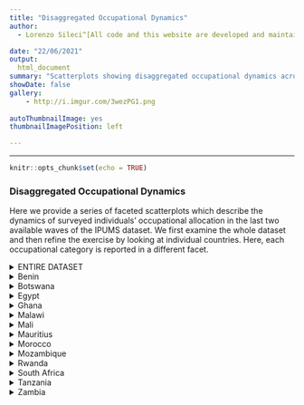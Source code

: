 ```yaml
---
title: "Disaggregated Occupational Dynamics"
author:
  - Lorenzo Sileci^[All code and this website are developed and maintained by Lorenzo Sileci (LSE, Department of Geography and Environment; Grantham Research Institute for Climate Change and the Environment; l.sileci@lse.ac.uk)]

date: "22/06/2021"
output: 
  html_document
summary: "Scatterplots showing disaggregated occupational dynamics across the last two available waves in the IPUMS dataset."
showDate: false
gallery:
    - http://i.imgur.com/3wezPG1.png 
    
autoThumbnailImage: yes
thumbnailImagePosition: left

---
```


***
```r
knitr::opts_chunk$set(echo = TRUE)

```


### Disaggregated Occupational Dynamics

Here we provide a series of faceted scatterplots which describe the dynamics of surveyed individuals' occupational allocation in the last two available waves of the IPUMS dataset. We first examine the whole dataset and then refine the exercise by looking at individual countries. Here, each occupational category is reported in a different facet.

\vspace{0.5cm}

<details><summary>ENTIRE DATASET</summary>


```r
library(tidyverse)
library(sf)
source('~/Dropbox/PHD/publication_themes_ggplot/ggplot-custom.R')

options(scipen=999)

load("~/Dropbox/Work/RA/services micro ssa/Lorenzo_RA_Work/cleaned-alesina/fullpanel.RData")


total = full_panel_updated %>%
  sf::st_drop_geometry() 

# Select relevant variables
var_list = c(colnames(total)[grepl("occupation_?", colnames(total))]) 
var_list = var_list[c(1:5,7:11)]

collapsed_data <- total %>%
  filter(!wave == "first") %>%
   group_by(country,district,wave) %>%
  summarise_at(var_list, list(~ mean(., na.rm = T))) %>%
  ungroup()

reshaped_data = collapsed_data %>%
  pivot_longer(cols = starts_with("occupation_"),
               names_to = "occupation",
               values_to = "share") %>%
  pivot_wider(names_from = wave, values_from = share) %>%
  mutate(label = case_when(
    occupation == "occupation_legislators" ~ "Legislators",
    occupation == "occupation_professionals" ~ "Professionals",
    occupation == "occupation_technicians" ~ "Technicians",
    occupation == "occupation_clerks" ~ "Clerks",
    occupation == "occupation_services" ~ "Services",
    occupation == "occupation_crafts" ~ "Crafts",
    occupation == "occupation_plant" ~ "Plant",
    occupation == "occupation_elementary" ~ "Elementary",
    occupation == "occupation_army" ~ "Army",
    occupation == "occupation_other" ~ "Other" 
    )
  )

# Add this line for individual country graphs
# %>% filter(country == "Benin")


ggplot(reshaped_data, aes(x = secondtolast , y = last, colour = occupation)) + geom_point(alpha = 0.4, show.legend = F) + 
  geom_abline(intercept = 0, colour = "black", linetype = "dashed") +
  facet_wrap(~ label) +
  theme_Publication() +
  # scale_colour_discrete(name = "Sector") +
  labs(x = "Share, First Wave", y = "Share, Last Wave")
```
</details>

<details>
<summary> Benin </summary>

```r
library(tidyverse)
library(sf)
source('~/Dropbox/PHD/publication_themes_ggplot/ggplot-custom.R')

options(scipen=999)

load("~/Dropbox/Work/RA/services micro ssa/Lorenzo_RA_Work/cleaned-alesina/fullpanel.RData")


total = full_panel_updated %>%
  sf::st_drop_geometry() 

# Select relevant variables
var_list = c(colnames(total)[grepl("occupation_?", colnames(total))]) 
var_list = var_list[c(1:5,7:11)]

collapsed_data <- total %>%
  filter(!wave == "first") %>%
   group_by(country,district,wave) %>%
  summarise_at(var_list, list(~ mean(., na.rm = T))) %>%
  ungroup()

reshaped_data = collapsed_data %>%
  pivot_longer(cols = starts_with("occupation_"),
               names_to = "occupation",
               values_to = "share") %>%
  pivot_wider(names_from = wave, values_from = share) %>%
  mutate(label = case_when(
    occupation == "occupation_legislators" ~ "Legislators",
    occupation == "occupation_professionals" ~ "Professionals",
    occupation == "occupation_technicians" ~ "Technicians",
    occupation == "occupation_clerks" ~ "Clerks",
    occupation == "occupation_services" ~ "Services",

    occupation == "occupation_crafts" ~ "Crafts",
    occupation == "occupation_plant" ~ "Plant",
    occupation == "occupation_elementary" ~ "Elementary",
    occupation == "occupation_army" ~ "Army",
    occupation == "occupation_other" ~ "Other" 
    )
  ) %>%
  filter(country == "Benin")

# Add this line for individual country graphs
# %>% filter(country == "Benin")


ggplot(reshaped_data, aes(x = secondtolast , y = last, colour = occupation)) + geom_point(alpha = 0.4, show.legend = F) + 
  geom_abline(intercept = 0, colour = "black", linetype = "dashed") +
  facet_wrap(~ label) +
  theme_Publication() +
  # scale_colour_discrete(name = "Sector") +
  labs(x = "Share, First Wave", y = "Share, Last Wave")
```
</details>

<details>
<summary> Botswana </summary><p>

```r
library(tidyverse)
library(sf)
source('~/Dropbox/PHD/publication_themes_ggplot/ggplot-custom.R')

options(scipen=999)

load("~/Dropbox/Work/RA/services micro ssa/Lorenzo_RA_Work/cleaned-alesina/fullpanel.RData")


total = full_panel_updated %>%
  sf::st_drop_geometry() 

# Select relevant variables
var_list = c(colnames(total)[grepl("occupation_?", colnames(total))]) 
var_list = var_list[c(1:5,7:11)]

collapsed_data <- total %>%
  filter(!wave == "first") %>%
   group_by(country,district,wave) %>%
  summarise_at(var_list, list(~ mean(., na.rm = T))) %>%
  ungroup()

reshaped_data = collapsed_data %>%
  pivot_longer(cols = starts_with("occupation_"),
               names_to = "occupation",
               values_to = "share") %>%
  pivot_wider(names_from = wave, values_from = share) %>%
  mutate(label = case_when(
    occupation == "occupation_legislators" ~ "Legislators",
    occupation == "occupation_professionals" ~ "Professionals",
    occupation == "occupation_technicians" ~ "Technicians",
    occupation == "occupation_clerks" ~ "Clerks",
    occupation == "occupation_services" ~ "Services",

    occupation == "occupation_crafts" ~ "Crafts",
    occupation == "occupation_plant" ~ "Plant",
    occupation == "occupation_elementary" ~ "Elementary",
    occupation == "occupation_army" ~ "Army",
    occupation == "occupation_other" ~ "Other" 
    )
  ) %>%
  filter(country == "Botswana")

# Add this line for individual country graphs
# %>% filter(country == "Benin")


ggplot(reshaped_data, aes(x = secondtolast , y = last, colour = occupation)) + geom_point(alpha = 0.4, show.legend = F) + 
  geom_abline(intercept = 0, colour = "black", linetype = "dashed") +
  facet_wrap(~ label) +
  theme_Publication() +
  # scale_colour_discrete(name = "Sector") +
  labs(x = "Share, First Wave", y = "Share, Last Wave")
```
</details>

<details>
<summary> Egypt </summary>

```r
library(tidyverse)
library(sf)
source('~/Dropbox/PHD/publication_themes_ggplot/ggplot-custom.R')

options(scipen=999)

load("~/Dropbox/Work/RA/services micro ssa/Lorenzo_RA_Work/cleaned-alesina/fullpanel.RData")


total = full_panel_updated %>%
  sf::st_drop_geometry() 

# Select relevant variables
var_list = c(colnames(total)[grepl("occupation_?", colnames(total))]) 
var_list = var_list[c(1:5,7:11)]

collapsed_data <- total %>%
  filter(!wave == "first") %>%
   group_by(country,district,wave) %>%
  summarise_at(var_list, list(~ mean(., na.rm = T))) %>%
  ungroup()

reshaped_data = collapsed_data %>%
  pivot_longer(cols = starts_with("occupation_"),
               names_to = "occupation",
               values_to = "share") %>%
  pivot_wider(names_from = wave, values_from = share) %>%
  mutate(label = case_when(
    occupation == "occupation_legislators" ~ "Legislators",
    occupation == "occupation_professionals" ~ "Professionals",
    occupation == "occupation_technicians" ~ "Technicians",
    occupation == "occupation_clerks" ~ "Clerks",
    occupation == "occupation_services" ~ "Services",

    occupation == "occupation_crafts" ~ "Crafts",
    occupation == "occupation_plant" ~ "Plant",
    occupation == "occupation_elementary" ~ "Elementary",
    occupation == "occupation_army" ~ "Army",
    occupation == "occupation_other" ~ "Other" 
    )
  ) %>%
  filter(country == "Egypt")

# Add this line for individual country graphs
# %>% filter(country == "Benin")


ggplot(reshaped_data, aes(x = secondtolast , y = last, colour = occupation)) + geom_point(alpha = 0.4, show.legend = F) + 
  geom_abline(intercept = 0, colour = "black", linetype = "dashed") +
  facet_wrap(~ label) +
  theme_Publication() +
  # scale_colour_discrete(name = "Sector") +
  labs(x = "Share, First Wave", y = "Share, Last Wave")
```
</details>

<details>
<summary> Ghana </summary>

```r
library(tidyverse)
library(sf)
source('~/Dropbox/PHD/publication_themes_ggplot/ggplot-custom.R')

options(scipen=999)

load("~/Dropbox/Work/RA/services micro ssa/Lorenzo_RA_Work/cleaned-alesina/fullpanel.RData")


total = full_panel_updated %>%
  sf::st_drop_geometry() 

# Select relevant variables
var_list = c(colnames(total)[grepl("occupation_?", colnames(total))]) 
var_list = var_list[c(1:5,7:11)]

collapsed_data <- total %>%
  filter(!wave == "first") %>%
   group_by(country,district,wave) %>%
  summarise_at(var_list, list(~ mean(., na.rm = T))) %>%
  ungroup()

reshaped_data = collapsed_data %>%
  pivot_longer(cols = starts_with("occupation_"),
               names_to = "occupation",
               values_to = "share") %>%
  pivot_wider(names_from = wave, values_from = share) %>%
  mutate(label = case_when(
    occupation == "occupation_legislators" ~ "Legislators",
    occupation == "occupation_professionals" ~ "Professionals",
    occupation == "occupation_technicians" ~ "Technicians",
    occupation == "occupation_clerks" ~ "Clerks",
    occupation == "occupation_services" ~ "Services",

    occupation == "occupation_crafts" ~ "Crafts",
    occupation == "occupation_plant" ~ "Plant",
    occupation == "occupation_elementary" ~ "Elementary",
    occupation == "occupation_army" ~ "Army",
    occupation == "occupation_other" ~ "Other" 
    )
  ) %>%
  filter(country == "Ghana")

# Add this line for individual country graphs
# %>% filter(country == "Benin")


ggplot(reshaped_data, aes(x = secondtolast , y = last, colour = occupation)) + geom_point(alpha = 0.4, show.legend = F) + 
  geom_abline(intercept = 0, colour = "black", linetype = "dashed") +
  facet_wrap(~ label) +
  theme_Publication() +
  # scale_colour_discrete(name = "Sector") +
  labs(x = "Share, First Wave", y = "Share, Last Wave")
```
</details>

<details>
<summary> Malawi </summary>

```r
library(tidyverse)
library(sf)
source('~/Dropbox/PHD/publication_themes_ggplot/ggplot-custom.R')

options(scipen=999)

load("~/Dropbox/Work/RA/services micro ssa/Lorenzo_RA_Work/cleaned-alesina/fullpanel.RData")


total = full_panel_updated %>%
  sf::st_drop_geometry() 

# Select relevant variables
var_list = c(colnames(total)[grepl("occupation_?", colnames(total))]) 
var_list = var_list[c(1:5,7:11)]

collapsed_data <- total %>%
  filter(!wave == "first") %>%
   group_by(country,district,wave) %>%
  summarise_at(var_list, list(~ mean(., na.rm = T))) %>%
  ungroup()

reshaped_data = collapsed_data %>%
  pivot_longer(cols = starts_with("occupation_"),
               names_to = "occupation",
               values_to = "share") %>%
  pivot_wider(names_from = wave, values_from = share) %>%
  mutate(label = case_when(
    occupation == "occupation_legislators" ~ "Legislators",
    occupation == "occupation_professionals" ~ "Professionals",
    occupation == "occupation_technicians" ~ "Technicians",
    occupation == "occupation_clerks" ~ "Clerks",
    occupation == "occupation_services" ~ "Services",

    occupation == "occupation_crafts" ~ "Crafts",
    occupation == "occupation_plant" ~ "Plant",
    occupation == "occupation_elementary" ~ "Elementary",
    occupation == "occupation_army" ~ "Army",
    occupation == "occupation_other" ~ "Other" 
    )
  ) %>%
  filter(country == "Malawi")

# Add this line for individual country graphs
# %>% filter(country == "Benin")


ggplot(reshaped_data, aes(x = secondtolast , y = last, colour = occupation)) + geom_point(alpha = 0.4, show.legend = F) + 
  geom_abline(intercept = 0, colour = "black", linetype = "dashed") +
  facet_wrap(~ label) +
  theme_Publication() +
  # scale_colour_discrete(name = "Sector") +
  labs(x = "Share, First Wave", y = "Share, Last Wave")
```
</details>

<details>
<summary> Mali </summary>

```r
library(tidyverse)
library(sf)
source('~/Dropbox/PHD/publication_themes_ggplot/ggplot-custom.R')

options(scipen=999)

load("~/Dropbox/Work/RA/services micro ssa/Lorenzo_RA_Work/cleaned-alesina/fullpanel.RData")


total = full_panel_updated %>%
  sf::st_drop_geometry() 

# Select relevant variables
var_list = c(colnames(total)[grepl("occupation_?", colnames(total))]) 
var_list = var_list[c(1:5,7:11)]

collapsed_data <- total %>%
  filter(!wave == "first") %>%
   group_by(country,district,wave) %>%
  summarise_at(var_list, list(~ mean(., na.rm = T))) %>%
  ungroup()

reshaped_data = collapsed_data %>%
  pivot_longer(cols = starts_with("occupation_"),
               names_to = "occupation",
               values_to = "share") %>%
  pivot_wider(names_from = wave, values_from = share) %>%
  mutate(label = case_when(
    occupation == "occupation_legislators" ~ "Legislators",
    occupation == "occupation_professionals" ~ "Professionals",
    occupation == "occupation_technicians" ~ "Technicians",
    occupation == "occupation_clerks" ~ "Clerks",
    occupation == "occupation_services" ~ "Services",

    occupation == "occupation_crafts" ~ "Crafts",
    occupation == "occupation_plant" ~ "Plant",
    occupation == "occupation_elementary" ~ "Elementary",
    occupation == "occupation_army" ~ "Army",
    occupation == "occupation_other" ~ "Other" 
    )
  ) %>%
  filter(country == "Mali")

# Add this line for individual country graphs
# %>% filter(country == "Benin")


ggplot(reshaped_data, aes(x = secondtolast , y = last, colour = occupation)) + geom_point(alpha = 0.4, show.legend = F) + 
  geom_abline(intercept = 0, colour = "black", linetype = "dashed") +
  facet_wrap(~ label) +
  theme_Publication() +
  # scale_colour_discrete(name = "Sector") +
  labs(x = "Share, First Wave", y = "Share, Last Wave")
```
</details>

<details>
<summary> Mauritius </summary>

```r
library(tidyverse)
library(sf)
source('~/Dropbox/PHD/publication_themes_ggplot/ggplot-custom.R')

options(scipen=999)

load("~/Dropbox/Work/RA/services micro ssa/Lorenzo_RA_Work/cleaned-alesina/fullpanel.RData")


total = full_panel_updated %>%
  sf::st_drop_geometry() 

# Select relevant variables
var_list = c(colnames(total)[grepl("occupation_?", colnames(total))]) 
var_list = var_list[c(1:5,7:11)]

collapsed_data <- total %>%
  filter(!wave == "first") %>%
   group_by(country,district,wave) %>%
  summarise_at(var_list, list(~ mean(., na.rm = T))) %>%
  ungroup()

reshaped_data = collapsed_data %>%
  pivot_longer(cols = starts_with("occupation_"),
               names_to = "occupation",
               values_to = "share") %>%
  pivot_wider(names_from = wave, values_from = share) %>%
  mutate(label = case_when(
    occupation == "occupation_legislators" ~ "Legislators",
    occupation == "occupation_professionals" ~ "Professionals",
    occupation == "occupation_technicians" ~ "Technicians",
    occupation == "occupation_clerks" ~ "Clerks",
    occupation == "occupation_services" ~ "Services",

    occupation == "occupation_crafts" ~ "Crafts",
    occupation == "occupation_plant" ~ "Plant",
    occupation == "occupation_elementary" ~ "Elementary",
    occupation == "occupation_army" ~ "Army",
    occupation == "occupation_other" ~ "Other" 
    )
  ) %>%
  filter(country == "Mauritius")

# Add this line for individual country graphs
# %>% filter(country == "Benin")


ggplot(reshaped_data, aes(x = secondtolast , y = last, colour = occupation)) + geom_point(alpha = 0.4, show.legend = F) + 
  geom_abline(intercept = 0, colour = "black", linetype = "dashed") +
  facet_wrap(~ label) +
  theme_Publication() +
  # scale_colour_discrete(name = "Sector") +
  labs(x = "Share, First Wave", y = "Share, Last Wave")
```
</details>

<details>
<summary> Morocco </summary>

```r
library(tidyverse)
library(sf)
source('~/Dropbox/PHD/publication_themes_ggplot/ggplot-custom.R')

options(scipen=999)

load("~/Dropbox/Work/RA/services micro ssa/Lorenzo_RA_Work/cleaned-alesina/fullpanel.RData")


total = full_panel_updated %>%
  sf::st_drop_geometry() 

# Select relevant variables
var_list = c(colnames(total)[grepl("occupation_?", colnames(total))]) 
var_list = var_list[c(1:5,7:11)]

collapsed_data <- total %>%
  filter(!wave == "first") %>%
   group_by(country,district,wave) %>%
  summarise_at(var_list, list(~ mean(., na.rm = T))) %>%
  ungroup()

reshaped_data = collapsed_data %>%
  pivot_longer(cols = starts_with("occupation_"),
               names_to = "occupation",
               values_to = "share") %>%
  pivot_wider(names_from = wave, values_from = share) %>%
  mutate(label = case_when(
    occupation == "occupation_legislators" ~ "Legislators",
    occupation == "occupation_professionals" ~ "Professionals",
    occupation == "occupation_technicians" ~ "Technicians",
    occupation == "occupation_clerks" ~ "Clerks",
    occupation == "occupation_services" ~ "Services",

    occupation == "occupation_crafts" ~ "Crafts",
    occupation == "occupation_plant" ~ "Plant",
    occupation == "occupation_elementary" ~ "Elementary",
    occupation == "occupation_army" ~ "Army",
    occupation == "occupation_other" ~ "Other" 
    )
  ) %>%
  filter(country == "Morocco")

# Add this line for individual country graphs
# %>% filter(country == "Benin")


ggplot(reshaped_data, aes(x = secondtolast , y = last, colour = occupation)) + geom_point(alpha = 0.4, show.legend = F) + 
  geom_abline(intercept = 0, colour = "black", linetype = "dashed") +
  facet_wrap(~ label) +
  theme_Publication() +
  # scale_colour_discrete(name = "Sector") +
  labs(x = "Share, First Wave", y = "Share, Last Wave")
```
</details>

<details>
<summary> Mozambique </summary>

```r
library(tidyverse)
library(sf)
source('~/Dropbox/PHD/publication_themes_ggplot/ggplot-custom.R')

options(scipen=999)

load("~/Dropbox/Work/RA/services micro ssa/Lorenzo_RA_Work/cleaned-alesina/fullpanel.RData")


total = full_panel_updated %>%
  sf::st_drop_geometry() 

# Select relevant variables
var_list = c(colnames(total)[grepl("occupation_?", colnames(total))]) 
var_list = var_list[c(1:5,7:11)]

collapsed_data <- total %>%
  filter(!wave == "first") %>%
   group_by(country,district,wave) %>%
  summarise_at(var_list, list(~ mean(., na.rm = T))) %>%
  ungroup()

reshaped_data = collapsed_data %>%
  pivot_longer(cols = starts_with("occupation_"),
               names_to = "occupation",
               values_to = "share") %>%
  pivot_wider(names_from = wave, values_from = share) %>%
  mutate(label = case_when(
    occupation == "occupation_legislators" ~ "Legislators",
    occupation == "occupation_professionals" ~ "Professionals",
    occupation == "occupation_technicians" ~ "Technicians",
    occupation == "occupation_clerks" ~ "Clerks",
    occupation == "occupation_services" ~ "Services",

    occupation == "occupation_crafts" ~ "Crafts",
    occupation == "occupation_plant" ~ "Plant",
    occupation == "occupation_elementary" ~ "Elementary",
    occupation == "occupation_army" ~ "Army",
    occupation == "occupation_other" ~ "Other" 
    )
  ) %>%
  filter(country == "Mozambique")

# Add this line for individual country graphs
# %>% filter(country == "Benin")


ggplot(reshaped_data, aes(x = secondtolast , y = last, colour = occupation)) + geom_point(alpha = 0.4, show.legend = F) + 
  geom_abline(intercept = 0, colour = "black", linetype = "dashed") +
  facet_wrap(~ label) +
  theme_Publication() +
  # scale_colour_discrete(name = "Sector") +
  labs(x = "Share, First Wave", y = "Share, Last Wave")
```
</details>

<details>
<summary> Rwanda </summary>

```r
library(tidyverse)
library(sf)
source('~/Dropbox/PHD/publication_themes_ggplot/ggplot-custom.R')

options(scipen=999)

load("~/Dropbox/Work/RA/services micro ssa/Lorenzo_RA_Work/cleaned-alesina/fullpanel.RData")


total = full_panel_updated %>%
  sf::st_drop_geometry() 

# Select relevant variables
var_list = c(colnames(total)[grepl("occupation_?", colnames(total))]) 
var_list = var_list[c(1:5,7:11)]

collapsed_data <- total %>%
  filter(!wave == "first") %>%
   group_by(country,district,wave) %>%
  summarise_at(var_list, list(~ mean(., na.rm = T))) %>%
  ungroup()

reshaped_data = collapsed_data %>%
  pivot_longer(cols = starts_with("occupation_"),
               names_to = "occupation",
               values_to = "share") %>%
  pivot_wider(names_from = wave, values_from = share) %>%
  mutate(label = case_when(
    occupation == "occupation_legislators" ~ "Legislators",
    occupation == "occupation_professionals" ~ "Professionals",
    occupation == "occupation_technicians" ~ "Technicians",
    occupation == "occupation_clerks" ~ "Clerks",
    occupation == "occupation_services" ~ "Services",

    occupation == "occupation_crafts" ~ "Crafts",
    occupation == "occupation_plant" ~ "Plant",
    occupation == "occupation_elementary" ~ "Elementary",
    occupation == "occupation_army" ~ "Army",
    occupation == "occupation_other" ~ "Other" 
    )
  ) %>%
  filter(country == "Rwanda")

# Add this line for individual country graphs
# %>% filter(country == "Benin")


ggplot(reshaped_data, aes(x = secondtolast , y = last, colour = occupation)) + geom_point(alpha = 0.4, show.legend = F) + 
  geom_abline(intercept = 0, colour = "black", linetype = "dashed") +
  facet_wrap(~ label) +
  theme_Publication() +
  # scale_colour_discrete(name = "Sector") +
  labs(x = "Share, First Wave", y = "Share, Last Wave")
```
</details>

<details>
<summary> South Africa </summary>

```r
library(tidyverse)
library(sf)
source('~/Dropbox/PHD/publication_themes_ggplot/ggplot-custom.R')

options(scipen=999)

load("~/Dropbox/Work/RA/services micro ssa/Lorenzo_RA_Work/cleaned-alesina/fullpanel.RData")


total = full_panel_updated %>%
  sf::st_drop_geometry() 

# Select relevant variables
var_list = c(colnames(total)[grepl("occupation_?", colnames(total))]) 
var_list = var_list[c(1:5,7:11)]

collapsed_data <- total %>%
  filter(!wave == "first") %>%
   group_by(country,district,wave) %>%
  summarise_at(var_list, list(~ mean(., na.rm = T))) %>%
  ungroup()

reshaped_data = collapsed_data %>%
  pivot_longer(cols = starts_with("occupation_"),
               names_to = "occupation",
               values_to = "share") %>%
  pivot_wider(names_from = wave, values_from = share) %>%
  mutate(label = case_when(
    occupation == "occupation_legislators" ~ "Legislators",
    occupation == "occupation_professionals" ~ "Professionals",
    occupation == "occupation_technicians" ~ "Technicians",
    occupation == "occupation_clerks" ~ "Clerks",
    occupation == "occupation_services" ~ "Services",

    occupation == "occupation_crafts" ~ "Crafts",
    occupation == "occupation_plant" ~ "Plant",
    occupation == "occupation_elementary" ~ "Elementary",
    occupation == "occupation_army" ~ "Army",
    occupation == "occupation_other" ~ "Other" 
    )
  ) %>%
  filter(country == "South Africa")

# Add this line for individual country graphs
# %>% filter(country == "Benin")


ggplot(reshaped_data, aes(x = secondtolast , y = last, colour = occupation)) + geom_point(alpha = 0.4, show.legend = F) + 
  geom_abline(intercept = 0, colour = "black", linetype = "dashed") +
  facet_wrap(~ label) +
  theme_Publication() +
  # scale_colour_discrete(name = "Sector") +
  labs(x = "Share, First Wave", y = "Share, Last Wave")
```
</details>

<details>
<summary> Tanzania </summary>

```r
library(tidyverse)
library(sf)
source('~/Dropbox/PHD/publication_themes_ggplot/ggplot-custom.R')

options(scipen=999)

load("~/Dropbox/Work/RA/services micro ssa/Lorenzo_RA_Work/cleaned-alesina/fullpanel.RData")


total = full_panel_updated %>%
  sf::st_drop_geometry() 

# Select relevant variables
var_list = c(colnames(total)[grepl("occupation_?", colnames(total))]) 
var_list = var_list[c(1:5,7:11)]

collapsed_data <- total %>%
  filter(!wave == "first") %>%
   group_by(country,district,wave) %>%
  summarise_at(var_list, list(~ mean(., na.rm = T))) %>%
  ungroup()

reshaped_data = collapsed_data %>%
  pivot_longer(cols = starts_with("occupation_"),
               names_to = "occupation",
               values_to = "share") %>%
  pivot_wider(names_from = wave, values_from = share) %>%
  mutate(label = case_when(
    occupation == "occupation_legislators" ~ "Legislators",
    occupation == "occupation_professionals" ~ "Professionals",
    occupation == "occupation_technicians" ~ "Technicians",
    occupation == "occupation_clerks" ~ "Clerks",
    occupation == "occupation_services" ~ "Services",

    occupation == "occupation_crafts" ~ "Crafts",
    occupation == "occupation_plant" ~ "Plant",
    occupation == "occupation_elementary" ~ "Elementary",
    occupation == "occupation_army" ~ "Army",
    occupation == "occupation_other" ~ "Other" 
    )
  ) %>%
  filter(country == "Tanzania")

# Add this line for individual country graphs
# %>% filter(country == "Benin")


ggplot(reshaped_data, aes(x = secondtolast , y = last, colour = occupation)) + geom_point(alpha = 0.4, show.legend = F) + 
  geom_abline(intercept = 0, colour = "black", linetype = "dashed") +
  facet_wrap(~ label) +
  theme_Publication() +
  # scale_colour_discrete(name = "Sector") +
  labs(x = "Share, First Wave", y = "Share, Last Wave")
```
</details>

<details>
<summary> Zambia </summary>

```r
library(tidyverse)
library(sf)
source('~/Dropbox/PHD/publication_themes_ggplot/ggplot-custom.R')

options(scipen=999)

load("~/Dropbox/Work/RA/services micro ssa/Lorenzo_RA_Work/cleaned-alesina/fullpanel.RData")


total = full_panel_updated %>%
  sf::st_drop_geometry() 

# Select relevant variables
var_list = c(colnames(total)[grepl("occupation_?", colnames(total))]) 
var_list = var_list[c(1:5,7:11)]

collapsed_data <- total %>%
  filter(!wave == "first") %>%
   group_by(country,district,wave) %>%
  summarise_at(var_list, list(~ mean(., na.rm = T))) %>%
  ungroup()

reshaped_data = collapsed_data %>%
  pivot_longer(cols = starts_with("occupation_"),
               names_to = "occupation",
               values_to = "share") %>%
  pivot_wider(names_from = wave, values_from = share) %>%
  mutate(label = case_when(
    occupation == "occupation_legislators" ~ "Legislators",
    occupation == "occupation_professionals" ~ "Professionals",
    occupation == "occupation_technicians" ~ "Technicians",
    occupation == "occupation_clerks" ~ "Clerks",
    occupation == "occupation_services" ~ "Services",

    occupation == "occupation_crafts" ~ "Crafts",
    occupation == "occupation_plant" ~ "Plant",
    occupation == "occupation_elementary" ~ "Elementary",
    occupation == "occupation_army" ~ "Army",
    occupation == "occupation_other" ~ "Other" 
    )
  ) %>%
  filter(country == "Zambia")

# Add this line for individual country graphs
# %>% filter(country == "Benin")


ggplot(reshaped_data, aes(x = secondtolast , y = last, colour = occupation)) + geom_point(alpha = 0.4, show.legend = F) + 
  geom_abline(intercept = 0, colour = "black", linetype = "dashed") +
  facet_wrap(~ label) +
  theme_Publication() +
  # scale_colour_discrete(name = "Sector") +
  labs(x = "Share, First Wave", y = "Share, Last Wave")
```
</details>
